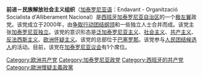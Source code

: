 '''前进－民族解放社会主义组织'''（[[加泰罗尼亚语|加泰罗尼亚语]]：Endavant - Organització Socialista d'Alliberament Nacional）是[[西班牙|西班牙]][[加泰罗尼亚自治区|加泰罗尼亚自治区]]的一个[[极左翼|极左翼]]政党。该党成立于2000年，由[[争取行动团结纲领|争取行动团结纲领]]和一些独立人士合并而成。该党主张[[加泰罗尼亚独立|加泰罗尼亚独立]]。该党的意识形态是[[泛加泰罗尼亚主义|泛加泰罗尼亚主义]]、[[社会主义|社会主义]]、[[共产主义|共产主义]]、[[反法西斯主义|反法西斯主义]]、[[欧洲怀疑主义|欧洲怀疑主义]]。该党的总部位于[[巴塞罗那|巴塞罗那]]。该党参与[[人民团结候选人|人民团结候选人]]的活动。目前，该党在[[加泰罗尼亚议会|加泰罗尼亚议会]]有1个席位。

{{欧洲的共产党}}
[[Category:欧洲共产党|Category:欧洲共产党]]
[[Category:加泰罗尼亚政党|Category:加泰罗尼亚政党]]
[[Category:西班牙的共产党|Category:西班牙的共产党]]
[[Category:歐洲懷疑主義政黨|Category:歐洲懷疑主義政黨]]